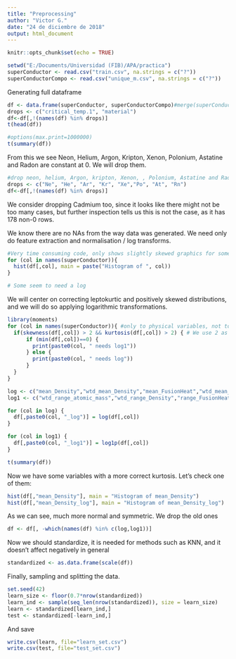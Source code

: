 ```yaml
---
title: "Preprocessing"
author: "Victor G."
date: "24 de diciembre de 2018"
output: html_document
---
```


```r
knitr::opts_chunk$set(echo = TRUE)
```


```r
setwd("E:/Documents/Universidad (FIB)/APA/practica")
superConductor <- read.csv("train.csv", na.strings = c("?"))
superConductorCompo <- read.csv("unique_m.csv", na.strings = c("?"))
```

Generating full dataframe
```r
df <- data.frame(superConductor, superConductorCompo)#merge(superConductor, superConductorCompo)
drops <- c("critical_temp.1", "material")
df<-df[,!(names(df) %in% drops)]
t(head(df))
```


```r
#options(max.print=1000000)
t(summary(df))
```

From this we see Neon, Helium, Argon, Kripton, Xenon, Polonium, Astatine and Radon are constant at 0. We will drop them.

```r
#drop neon, helium, Argon, kripton, Xenon, , Polonium, Astatine and Radon
drops <- c("Ne", "He", "Ar", "Kr", "Xe","Po", "At", "Rn")
df<-df[,!(names(df) %in% drops)]
```

We consider dropping Cadmium too, since it looks like there might not be too many cases, but further inspection tells us this is not the case, as it has 178 non-0 rows.

We know there are no NAs from the way data was generated. We need only do feature extraction and normalisation / log transforms.

```r
#Very time consuming code, only shows slightly skewed graphics for some of them
for (col in names(superConductor)){
  hist(df[,col], main = paste("Histogram of ", col))
}

# Some seem to need a log
```

We will center on correcting leptokurtic and positively skewed distributions, and we will do so applying logarithmic transformations.

```r
library(moments)
for (col in names(superConductor)){ #only to physical variables, not to proportions. Too many 0s in them, distorted.
  if(skewness(df[,col]) > 2 && kurtosis(df[,col]) > 2) { # We use 2 as threshold for logs
      if (min(df[,col])==0) {
        print(paste0(col, " needs log1"))
      } else {
        print(paste0(col, " needs log"))
      }
  }
}

```

```r
log <- c("mean_Density","wtd_mean_Density","mean_FusionHeat","wtd_mean_FusionHeat","gmean_FusionHeat","wtd_gmean_FusionHeat","gmean_ThermalConductivity","wtd_gmean_ThermalConductivity")
log1 <- c("wtd_range_atomic_mass","wtd_range_Density","range_FusionHeat","wtd_range_FusionHeat","std_FusionHeat","wtd_std_FusionHeat")

for (col in log) {
  df[,paste0(col, "_log")] = log(df[,col])
}

for (col in log1) {
  df[,paste0(col, "_log1")] = log1p(df[,col])
}
```

```r
t(summary(df))
```

Now we have some variables with a more correct kurtosis. Let's check one of them:

```r
hist(df[,"mean_Density"], main = "Histogram of mean_Density")
hist(df[,"mean_Density_log"], main = "Histogram of mean_Density_log")
```

As we can see, much more normal and symmetric. We drop the old ones

```r
df <- df[, -which(names(df) %in% c(log,log1))]
```

Now we should standardize, it is needed for methods such as KNN, and it doesn't affect negatively in general

```r
standardized <- as.data.frame(scale(df))
```

Finally, sampling and splitting the data.

```r
set.seed(42)
learn_size <- floor(0.7*nrow(standardized))
learn_ind <- sample(seq_len(nrow(standardized)), size = learn_size)
learn <- standardized[learn_ind,]
test <- standardized[-learn_ind,]
```

And save

```r
write.csv(learn, file="learn_set.csv")
write.csv(test, file="test_set.csv")

```